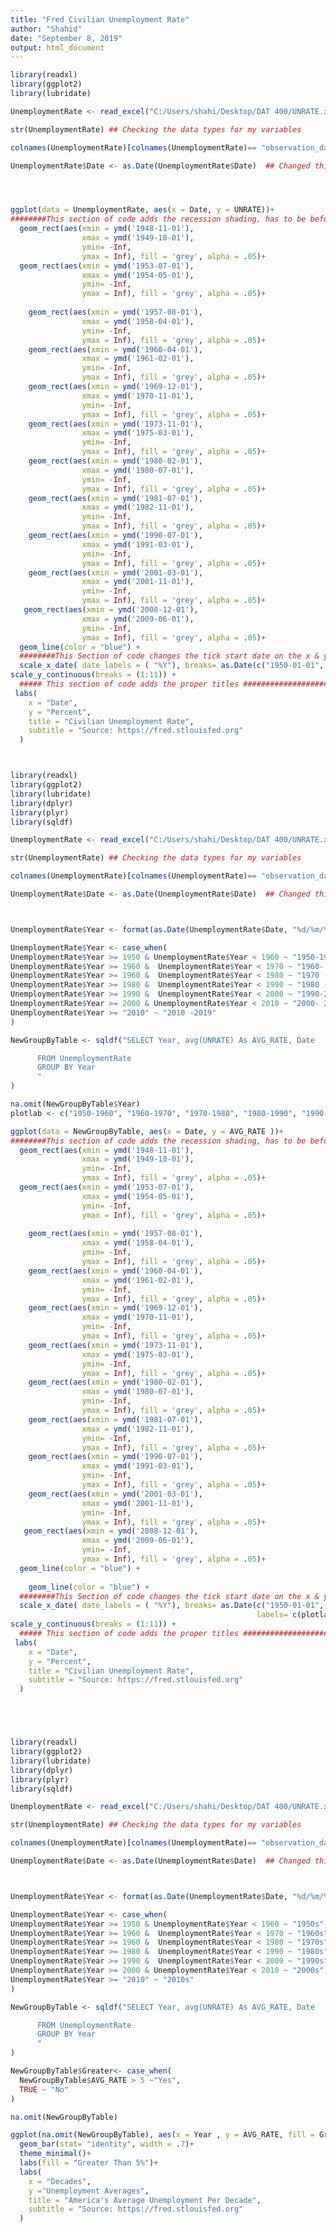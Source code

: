---
title: "Fred Civilian Unemployment Rate"
author: "Shahid"
date: "September 8, 2019"
output: html_document
---

```{r message = FALSE}
library(readxl)
library(ggplot2)
library(lubridate)

UnemploymentRate <- read_excel("C:/Users/shahi/Desktop/DAT 400/UNRATE.xls")

str(UnemploymentRate) ## Checking the data types for my variables 

colnames(UnemploymentRate)[colnames(UnemploymentRate)== "observation_date"] <- "Date" ##Renaming a column for easier coding later on

UnemploymentRate$Date <- as.Date(UnemploymentRate$Date)  ## Changed this variable to data type Date




ggplot(data = UnemploymentRate, aes(x = Date, y = UNRATE))+
########This section of code adds the recession shading, has to be before the plot so it does not cover the plotted lines #################################
  geom_rect(aes(xmin = ymd('1948-11-01'),
                xmax = ymd('1949-10-01'),
                ymin= -Inf,
                ymax = Inf), fill = 'grey', alpha = .05)+
  geom_rect(aes(xmin = ymd('1953-07-01'),
                xmax = ymd('1954-05-01'),
                ymin= -Inf,
                ymax = Inf), fill = 'grey', alpha = .05)+
              
    geom_rect(aes(xmin = ymd('1957-08-01'),
                xmax = ymd('1958-04-01'),
                ymin= -Inf,
                ymax = Inf), fill = 'grey', alpha = .05)+
    geom_rect(aes(xmin = ymd('1960-04-01'),
                xmax = ymd('1961-02-01'),
                ymin= -Inf,
                ymax = Inf), fill = 'grey', alpha = .05)+
    geom_rect(aes(xmin = ymd('1969-12-01'),
                xmax = ymd('1970-11-01'),
                ymin= -Inf,
                ymax = Inf), fill = 'grey', alpha = .05)+
    geom_rect(aes(xmin = ymd('1973-11-01'),
                xmax = ymd('1975-03-01'),
                ymin= -Inf,
                ymax = Inf), fill = 'grey', alpha = .05)+
    geom_rect(aes(xmin = ymd('1980-02-01'),
                xmax = ymd('1980-07-01'),
                ymin= -Inf,
                ymax = Inf), fill = 'grey', alpha = .05)+
    geom_rect(aes(xmin = ymd('1981-07-01'),
                xmax = ymd('1982-11-01'),
                ymin= -Inf,
                ymax = Inf), fill = 'grey', alpha = .05)+
    geom_rect(aes(xmin = ymd('1990-07-01'),
                xmax = ymd('1991-03-01'),
                ymin= -Inf,
                ymax = Inf), fill = 'grey', alpha = .05)+
    geom_rect(aes(xmin = ymd('2001-03-01'),
                xmax = ymd('2001-11-01'),
                ymin= -Inf,
                ymax = Inf), fill = 'grey', alpha = .05)+
   geom_rect(aes(xmin = ymd('2008-12-01'),
                xmax = ymd('2009-06-01'),
                ymin= -Inf,
                ymax = Inf), fill = 'grey', alpha = .05)+
  geom_line(color = "blue") +
  ########This Section of code changes the tick start date on the x & y axis ##################################################
  scale_x_date( date_labels = ( "%Y"), breaks= as.Date(c("1950-01-01", "1955-01-01","1960-01-01","1965-01-01","1970-01-01","1975-01-01","1980-01-01","1985-01-01","1990-01-01","1995-01-01","2000-01-01","2005-01-01","2010-01-01","2015-01-01"))) +
scale_y_continuous(breaks = (1:11)) +
  ##### This section of code adds the proper titles #####################################
 labs(
    x = "Date",
    y = "Percent",
    title = "Civilian Unemployment Rate",
    subtitle = "Source: https://fred.stlouisfed.org"
  ) 




```


```{r message = FALSE}
library(readxl)
library(ggplot2)
library(lubridate)
library(dplyr)
library(plyr)
library(sqldf)

UnemploymentRate <- read_excel("C:/Users/shahi/Desktop/DAT 400/UNRATE.xls")

str(UnemploymentRate) ## Checking the data types for my variables 

colnames(UnemploymentRate)[colnames(UnemploymentRate)== "observation_date"] <- "Date" ##Renaming a column for easier coding later on

UnemploymentRate$Date <- as.Date(UnemploymentRate$Date)  ## Changed this variable to data type Date



UnemploymentRate$Year <- format(as.Date(UnemploymentRate$Date, "%d/%m/%Y"), "%Y")

UnemploymentRate$Year <- case_when( 
UnemploymentRate$Year >= 1950 & UnemploymentRate$Year < 1960 ~ "1950-1960",
UnemploymentRate$Year >= 1960 &  UnemploymentRate$Year < 1970 ~ "1960- 1970",
UnemploymentRate$Year >= 1960 &  UnemploymentRate$Year < 1980 ~ "1970 -1980",
UnemploymentRate$Year >= 1980 &  UnemploymentRate$Year < 1990 ~ "1980 - 1990",
UnemploymentRate$Year >= 1990 &  UnemploymentRate$Year < 2000 ~ "1990-2000",
UnemploymentRate$Year >= 2000 & UnemploymentRate$Year < 2010 ~ "2000- 2010",
UnemploymentRate$Year >= "2010" ~ "2010 -2019"
)

NewGroupByTable <- sqldf("SELECT Year, avg(UNRATE) As AVG_RATE, Date

      FROM UnemploymentRate
      GROUP BY Year
      "
)

na.omit(NewGroupByTable$Year)
plotlab <- c("1950-1960", "1960-1970", "1970-1980", "1980-1990", "1990-2000","2000-2010", "2010-2019")

ggplot(data = NewGroupByTable, aes(x = Date, y = AVG_RATE ))+
########This section of code adds the recession shading, has to be before the plot so it does not cover the plotted lines #################################
  geom_rect(aes(xmin = ymd('1948-11-01'),
                xmax = ymd('1949-10-01'),
                ymin= -Inf,
                ymax = Inf), fill = 'grey', alpha = .05)+
  geom_rect(aes(xmin = ymd('1953-07-01'),
                xmax = ymd('1954-05-01'),
                ymin= -Inf,
                ymax = Inf), fill = 'grey', alpha = .05)+
              
    geom_rect(aes(xmin = ymd('1957-08-01'),
                xmax = ymd('1958-04-01'),
                ymin= -Inf,
                ymax = Inf), fill = 'grey', alpha = .05)+
    geom_rect(aes(xmin = ymd('1960-04-01'),
                xmax = ymd('1961-02-01'),
                ymin= -Inf,
                ymax = Inf), fill = 'grey', alpha = .05)+
    geom_rect(aes(xmin = ymd('1969-12-01'),
                xmax = ymd('1970-11-01'),
                ymin= -Inf,
                ymax = Inf), fill = 'grey', alpha = .05)+
    geom_rect(aes(xmin = ymd('1973-11-01'),
                xmax = ymd('1975-03-01'),
                ymin= -Inf,
                ymax = Inf), fill = 'grey', alpha = .05)+
    geom_rect(aes(xmin = ymd('1980-02-01'),
                xmax = ymd('1980-07-01'),
                ymin= -Inf,
                ymax = Inf), fill = 'grey', alpha = .05)+
    geom_rect(aes(xmin = ymd('1981-07-01'),
                xmax = ymd('1982-11-01'),
                ymin= -Inf,
                ymax = Inf), fill = 'grey', alpha = .05)+
    geom_rect(aes(xmin = ymd('1990-07-01'),
                xmax = ymd('1991-03-01'),
                ymin= -Inf,
                ymax = Inf), fill = 'grey', alpha = .05)+
    geom_rect(aes(xmin = ymd('2001-03-01'),
                xmax = ymd('2001-11-01'),
                ymin= -Inf,
                ymax = Inf), fill = 'grey', alpha = .05)+
   geom_rect(aes(xmin = ymd('2008-12-01'),
                xmax = ymd('2009-06-01'),
                ymin= -Inf,
                ymax = Inf), fill = 'grey', alpha = .05)+
  geom_line(color = "blue") +
  
    geom_line(color = "blue") +
  ########This Section of code changes the tick start date on the x & y axis ##################################################
  scale_x_date( date_labels = ( "%Y"), breaks= as.Date(c("1950-01-01", "1960-01-01","1970-01-01","1980-01-01","1990-01-01","2000-01-01","2010-01-01")),
                                                       labels= c(plotlab)) +
scale_y_continuous(breaks = (1:11)) +
  ##### This section of code adds the proper titles #####################################
 labs(
    x = "Date",
    y = "Percent",
    title = "Civilian Unemployment Rate",
    subtitle = "Source: https://fred.stlouisfed.org"
  ) 






````



````{r message = FALSE}
library(readxl)
library(ggplot2)
library(lubridate)
library(dplyr)
library(plyr)
library(sqldf)

UnemploymentRate <- read_excel("C:/Users/shahi/Desktop/DAT 400/UNRATE.xls")

str(UnemploymentRate) ## Checking the data types for my variables 

colnames(UnemploymentRate)[colnames(UnemploymentRate)== "observation_date"] <- "Date" ##Renaming a column for easier coding later on

UnemploymentRate$Date <- as.Date(UnemploymentRate$Date)  ## Changed this variable to data type Date



UnemploymentRate$Year <- format(as.Date(UnemploymentRate$Date, "%d/%m/%Y"), "%Y")

UnemploymentRate$Year <- case_when( 
UnemploymentRate$Year >= 1950 & UnemploymentRate$Year < 1960 ~ "1950s",
UnemploymentRate$Year >= 1960 &  UnemploymentRate$Year < 1970 ~ "1960s",
UnemploymentRate$Year >= 1960 &  UnemploymentRate$Year < 1980 ~ "1970s",
UnemploymentRate$Year >= 1980 &  UnemploymentRate$Year < 1990 ~ "1980s",
UnemploymentRate$Year >= 1990 &  UnemploymentRate$Year < 2000 ~ "1990s",
UnemploymentRate$Year >= 2000 & UnemploymentRate$Year < 2010 ~ "2000s",
UnemploymentRate$Year >= "2010" ~ "2010s"
)

NewGroupByTable <- sqldf("SELECT Year, avg(UNRATE) As AVG_RATE, Date

      FROM UnemploymentRate
      GROUP BY Year
      "
)

NewGroupByTable$Greater<- case_when(
  NewGroupByTable$AVG_RATE > 5 ~"Yes",
  TRUE ~ "No"
)

na.omit(NewGroupByTable)

ggplot(na.omit(NewGroupByTable), aes(x = Year , y = AVG_RATE, fill = Greater) )+
  geom_bar(stat= "identity", width = .7)+
  theme_minimal()+
  labs(fill = "Greater Than 5%")+
  labs(
    x = "Decades",
    y ="Unemployment Averages",
    title = "America's Average Unemployment Per Decade",
    subtitle = "Source: https://fred.stlouisfed.org"
  )
  



````
